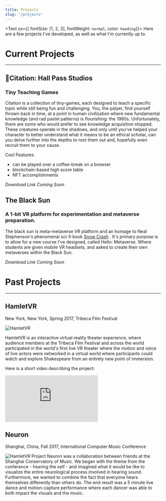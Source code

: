 ```yaml
---
title: Projects
slug: "/projects"
---
```


<Text sx={{ fontSize: [1, 2, 3], fontWeight: `normal`, color: `heading`}}>
Here are a few projects I've developed, as well as what I'm currently up to.
</Text>

# Current Projects
---
## 📝Citation: Hall Pass Studios
### Tiny Teaching Games
Citation is a collection of tiny-games, each designed to teach a specific topic while still being fun and challenging. You, the palyer, find yourself thrown back in time, at a point in human civilization where new fundamental knowledge (and rad pastel patterns) is flourishing: the 1980s. Unfortunately, there are some who would prefer to see knowledge acquisition stopped. These creatures operate in the shadows, and only until you’ve helped your character to better understand what it means to be an ethical scholar, can you delve further into the depths to root them out and, hopefully even recruit them to your cause.

Cool Features:
* can be played over a coffee-break on a browser
* blockchain-based high score table
* NFT accomplishments

*Download Link Coming Soon*

## The Black Sun
### A 1-bit VR platform for experimentation and metaverse preparation.
The black sun is meta-metaverse VR platform and an homage to Neal Stephenson's phenomenal sci-fi book [Snow Crash](https://www.amazon.com/Snow-Crash-Novel-Neal-Stephenson-ebook/dp/B000FBJCJE) . It's primary purpose is to allow for a new course I've designed, called Hello: Metaverse. Where students are given mobile VR headsets, and asked to create their own metaverses within the Black Sun. 

*Download Link Coming Soon*

# Past Projects
---
## HamletVR
<p>New York, New York, Spring 2017, Tribeca Film Festival</p>

![HamletVR](./hamlet.jpg)

HamletVR is an interactive virtual reality theater experience, where audience members at the Tribeca Film Festival and across the world participated in the world's first live VR theater where the motion and voice of live actors were networked in a virtual world where participants could watch and explore Shakespeare from an entirely new point of immersion.

Here is a short video describing the project:
<iframe src="https://www.youtube.com/embed/JM_aegGtAKM" title="YouTube video player" frameborder="0" allow="accelerometer; autoplay; clipboard-write; encrypted-media; gyroscope; picture-in-picture" allowfullscreen></iframe>

## Neuron
<p>Shanghai, China, Fall 2017, International Computer Music Conference</p>

![HamletVR](./nueron.jpg)
Project Neuron was a collaboration between friends at the Shanghai Conservatory of Music. We began with the theme from the conference - hearing the self - and imagined what it would be like to visualize the entire neurological process involved in hearing sound. Furthermore, we wanted to combine the fact that everyone hears themselves differently than others do. The end result was a 5 minute live dance and motion-capture performance where each dancer was able to both impact the visuals and the music.



